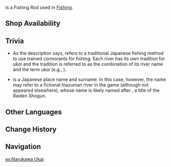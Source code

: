 {{Item Infobox
|id          = 200903
|image       = Item Narukawa Ukai.png
|type        = Fishing Rods
|invCategory = Gadgets
|rarity      = 4
|effect      = If you can stay within the Ideal Tension Zone while fishing, this rod will shorten the time in which fish will struggle by a stable amount and increase your chances of success. This effect only works in [[Inazuma]].
|description = A rod created to commemorate the ancient Ukai, or Cormorant, fishing method. The ruby-red gem at the tip of the rod represents the tinder used by the cormorant fishers, and the bird ornaments along the rod's shaft represent the cormorants themselves, who helped the hard-working Inazumans pass through those cataclysmic years. This low-efficiency fishing method has long become obsolete, but the persevering, pioneering spirit has been passed down together with this rod.
|reusable    = Yes
|usage       = Fishing
|memento     = No
|source1     = [[Inazuma Fishing Association]]
}}
{{Lang|'''Narukawa Ukai'''|ja=鳴川鵜飼|ja_tl=Cormorant Fishing of the Roaring River}} is a Fishing Rod used in [[Fishing]].

==Shop Availability==
{{Shop Availability|currency=Fish}}

==Trivia==
*As the description says, {{Lang|''{{w|Cormorant fishing|ukai}}''|ja=鵜飼|ja_lit=cormorant feeding}} refers to a traditional Japanese fishing method to use trained cormorants for fishing. Each river has its own tradition for ''ukai'' and the tradition is referred to as the combination of its river name and the term ''ukai'' (e.g., {{w|Cormorant fishing on the Nagara River|Nagaragawa Ukai}}).
*{{Lang|Narukawa|ja=鳴川|ja_tl=Roaring River}} is a Japanese place name and surname. In this case, however, the name may refer to a fictional Inazuman river in the game (although not appeared elsewhere), whose name is likely named after {{Lang|Narukami|ja=鳴神|ja_tl=Thunder|ja_lit=Roaring God}}, a title of the Raiden Shogun.

==Other Languages==
{{Other Languages
|en      = Narukawa Ukai
|zhs     = 鸣川鹈饲
|zhs_rm  = Míngchuān Tísì
|zht     = 鳴川鵜飼
|zht_rm  = Míngchuān Tísì
|zh_tl   = Cormorant Fishing of the Roaring River{{Sino|zh|ja}}
|ja      = 鳴川鵜飼
|ja_rm   = Narukawa Ukai
|ja_tl   = Cormorant Fishing of the Roaring River
|ko      = 나루카와 우카이
|ko_rm   = Narukawa Ukai
|es      = Narukawa Ukai
|fr      = Narukawa Ukai
|ru      = Нарукава Угай
|th      = Narukawa Ukai
|vi      = Narukawa Ukai
|de      = Narukawa Ukai
|id      = Narukawa Ukai
|pt      = Narukawa Ukai
}}

==Change History==
{{Change History|2.1}}

==Navigation==
{{Gadget Navbox}}

[[es:Narukawa Ukai]]